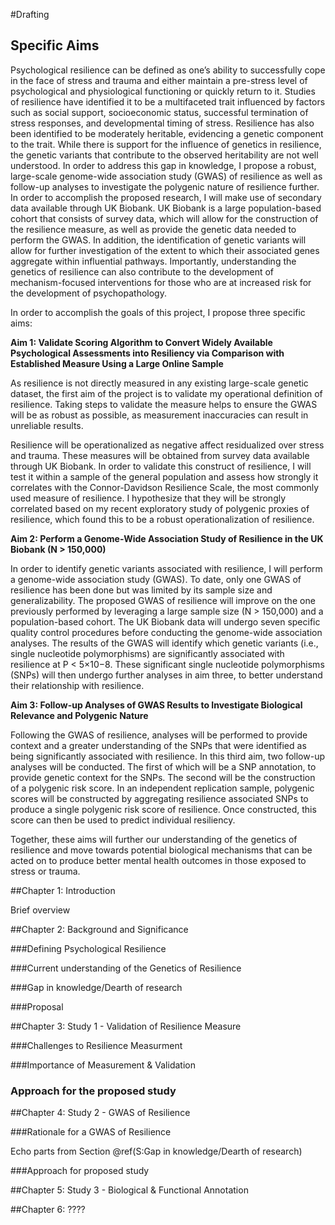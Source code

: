 #Drafting

## Specific Aims {-}

Psychological resilience can be defined as one’s ability to successfully cope in the face of stress and trauma and either maintain a pre-stress level of psychological and physiological functioning or quickly return to it. Studies of resilience have identified it to be a multifaceted trait influenced by factors such as social support, socioeconomic status, successful termination of stress responses, and developmental timing of stress. Resilience has also been identified to be moderately heritable, evidencing a genetic component to the trait. While there is support for the influence of genetics in resilience, the genetic variants that contribute to the observed heritability are not well understood. In order to address this gap in knowledge, I propose a robust, large-scale genome-wide association study (GWAS) of resilience as well as follow-up analyses to investigate the polygenic nature of resilience further. In order to accomplish the proposed research, I will make use of secondary data available through UK Biobank. UK Biobank is a large population-based cohort that consists of survey data, which will allow for the construction of the resilience measure, as well as provide the genetic data needed to perform the GWAS. In addition, the identification of genetic variants will allow for further investigation of the extent to which their associated genes aggregate within influential pathways. Importantly, understanding the genetics of resilience can also contribute to the development of mechanism-focused interventions for those who are at increased risk for the development of psychopathology.

In order to accomplish the goals of this project, I propose three specific aims:

**Aim 1: Validate Scoring Algorithm to Convert Widely Available Psychological Assessments into Resiliency via Comparison with Established Measure Using a Large Online Sample**

As resilience is not directly measured in any existing large-scale genetic dataset, the first aim of the project is to validate my operational definition of resilience. Taking steps to validate the measure helps to ensure the GWAS will be as robust as possible, as measurement inaccuracies can result in unreliable results.

Resilience will be operationalized as negative affect residualized over stress and trauma. These measures will be obtained from survey data available through UK Biobank. In order to validate this construct of resilience, I will test it within a sample of the general population and assess how strongly it correlates with the Connor-Davidson Resilience Scale, the most commonly used measure of resilience. I hypothesize that they will be strongly correlated based on my recent exploratory study of polygenic proxies of resilience, which found this to be a robust operationalization of resilience.

**Aim 2: Perform a Genome-Wide Association Study of Resilience in the UK Biobank (N > 150,000)**

In order to identify genetic variants associated with resilience, I will perform a genome-wide association study (GWAS). To date, only one GWAS of resilience has been done but was limited by its sample size and generalizability. The proposed GWAS of resilience will improve on the one previously performed by leveraging a large sample size (N > 150,000) and a population-based cohort. The UK Biobank data will undergo seven specific quality control procedures before conducting the genome-wide association analyses. The results of the GWAS will identify which genetic variants (i.e., single nucleotide polymorphisms) are significantly associated with resilience at P < 5×10−8. These significant single nucleotide polymorphisms (SNPs) will then undergo further analyses in aim three, to better understand their relationship with resilience.

**Aim 3: Follow-up Analyses of GWAS Results to Investigate Biological Relevance and Polygenic Nature**

Following the GWAS of resilience, analyses will be performed to provide context and a greater understanding of the SNPs that were identified as being significantly associated with resilience. In this third aim, two follow-up analyses will be conducted. The first of which will be a SNP annotation, to provide genetic context for the SNPs. The second will be the construction of a polygenic risk score. In an independent replication sample, polygenic scores will be constructed by aggregating resilience associated SNPs to produce a single polygenic risk score of resilience. Once constructed, this score can then be used to predict individual resiliency.

Together, these aims will further our understanding of the genetics of resilience and move towards potential biological mechanisms that can be acted on to produce better mental health outcomes in those exposed to stress or trauma.

##Chapter 1: Introduction

Brief overview 

##Chapter 2: Background and Significance 

###Defining Psychological Resilience

###Current understanding of the Genetics of Resilience

###Gap in knowledge/Dearth of research

###Proposal

##Chapter 3: Study 1 - Validation of Resilience Measure

###Challenges to Resilience Measurment

###Importance of Measurement & Validation

### Approach for the proposed study

##Chapter 4: Study 2 - GWAS of Resilience

###Rationale for a GWAS of Resilience

Echo parts from Section \@ref(S:Gap in knowledge/Dearth of research) 

###Approach for proposed study

##Chapter 5: Study 3 - Biological & Functional Annotation 

##Chapter 6: ????


